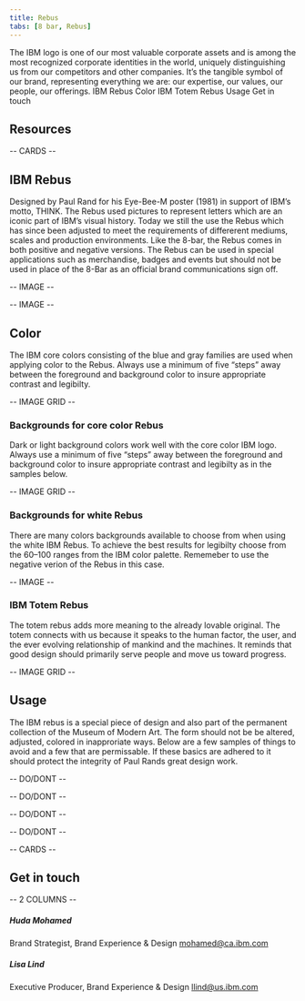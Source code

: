 ```yaml
---
title: Rebus
tabs: [8 bar, Rebus]
---
```



<PageDescription>
  The IBM logo is one of our most valuable corporate assets and is among the
  most recognized corporate identities in the world, uniquely distinguishing us
  from our competitors and other companies. It’s the tangible symbol of our
  brand, representing everything we are: our expertise, our values, our people,
  our offerings.
</PageDescription>

<AnchorLinks>
  <AnchorLink>IBM Rebus</AnchorLink>
  <AnchorLink>Color</AnchorLink>
  <AnchorLink>IBM Totem Rebus</AnchorLink>
  <AnchorLink>Usage</AnchorLink>
  <AnchorLink>Get in touch</AnchorLink>
</AnchorLinks>

## Resources

-- CARDS --

## IBM Rebus

Designed by Paul Rand for his Eye-Bee-M poster (1981) in support of IBM’s motto, THINK. The Rebus used pictures to represent letters which are an iconic part of IBM’s visual history. Today we still the use the Rebus which has since been adjusted to meet the requirements of differerent mediums, scales and production environments. Like the 8-bar, the Rebus comes in both positive and negative versions. The Rebus can be used in special applications such as merchandise, badges and events but should not be used in place of the 8-Bar as an official brand communications sign off.

-- IMAGE --

-- IMAGE --

## Color

The IBM core colors consisting of the blue and gray families are used when applying color to the Rebus. Always use a minimum of five “steps” away between the foreground and background color to insure appropriate contrast and legibilty.

-- IMAGE GRID --

### Backgrounds for core color Rebus

Dark or light background colors work well with the core color IBM logo. Always use a minimum of five “steps” away between the foreground and background color to insure appropriate contrast and legibilty as in the samples below.

-- IMAGE GRID --

### Backgrounds for white Rebus

There are many colors backgrounds available to choose from when using the white IBM Rebus. To achieve the best results for legibilty choose from the 60–100 ranges from the IBM color palette. Rememeber to use the negative verion of the Rebus in this case.

-- IMAGE --

### IBM Totem Rebus

The totem rebus adds more meaning to the already lovable original. The totem connects with us because it speaks to the human factor, the user, and the ever evolving relationship of mankind and the machines. It reminds that good design should primarily serve people and move us toward progress.

-- IMAGE GRID --

## Usage

The IBM rebus is a special piece of design and also part of the permanent collection of the Museum of Modern Art. The form should not be be altered, adjusted, colored in inapproriate ways. Below are a few samples of things to avoid and a few that are permissable. If these basics are adhered to it should protect the integrity of Paul Rands great design work.

-- DO/DONT --

-- DO/DONT --

-- DO/DONT --

-- DO/DONT --

-- CARDS --

## Get in touch

-- 2 COLUMNS --

##### Huda Mohamed

Brand Strategist,
Brand Experience & Design
mohamed@ca.ibm.com

##### Lisa Lind

Executive Producer,
Brand Experience & Design
llind@us.ibm.com